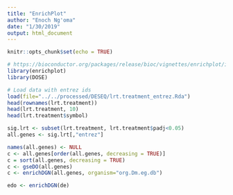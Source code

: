 ```yaml
---
title: "EnrichPlot"
author: "Enoch Ng'oma"
date: "1/30/2019"
output: html_document
---
```


```r
knitr::opts_chunk$set(echo = TRUE)

# https://bioconductor.org/packages/release/bioc/vignettes/enrichplot/inst/doc/enrichplot.html
library(enrichplot)
library(DOSE)

```

```r
# Load data with entrez ids
load(file="../../processed/DESEQ/lrt.treatment_entrez.Rda")
head(rownames(lrt.treatment))
head(lrt.treatment, 10)
head(lrt.treatment$symbol)

sig.lrt <- subset(lrt.treatment, lrt.treatment$padj<0.05)
all.genes <- sig.lrt[,"entrez"]

```

```r
names(all.genes) <- NULL
c <- all.genes[order(all.genes, decreasing = TRUE)]
c = sort(all.genes, decreasing = TRUE)
c <- gseDO(all.genes)
c <- enrichDGN(all.genes, organism="org.Dm.eg.db")

edo <- enrichDGN(de)
```

